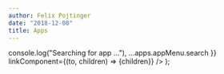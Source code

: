 ```yaml
---
author: Felix Pojtinger
date: "2018-12-08"
title: Apps
---
```



  <Base head={apps.head} background={apps.background}>
    <AppMenu
      apps={apps.appMenu.apps}
      search={{
        onSearch: () => console.log("Searching for app ..."),
        ...apps.appMenu.search
      }}
      linkComponent={(to, children) => <Link to={to}>{children}</Link>}
    />
  </Base>
);
